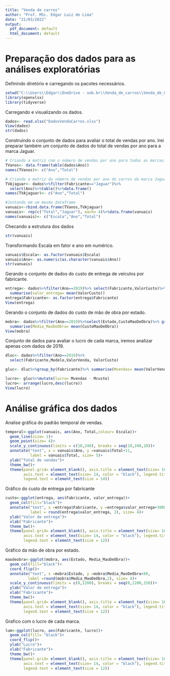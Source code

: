 ```yaml
---
title: "Venda de carros"
author: "Prof. MSc. Edgar Luiz de Lima"
date: "21/03/2022"
output:
  pdf_document: default
  html_document: default
---
```


# Preparação dos dados para as análises exploratórias

Definindo diretório e carregando os pacotes necessários.
```r
setwd("C:\\Users\\Edgar\\OneDrive - unb.br\\Venda_de_carros\\Venda_de_Carros")
library(openxlsx)
library(tidyverse)
```


Carregando e visualizando os dados.
```r
dados<- read.xlsx("DadosVendaCarros.xlsx")
View(dados)
str(dados)
```


Construindo o conjunto de dados para avaliar o total de vendas por ano. Irei preparar também um conjunto de dados do total de vendas por ano para a marca Jaguar.
```r
# Criando a matriz com o número de vendas por ano para todas as marcas.
TVanos<- data.frame(table(dados$Ano))
names(TVanos)<- c("Ano","Total")

# Criando a matriz do número de vendas por ano do carros da marca Jaguar.
TVAjaguar<- dados%>%filter(Fabricante=="Jaguar")%>%
  select(Ano)%>%table()%>%data.frame()
names(TVAjaguar)<- c("Ano","Total")

#Juntando em um mesmo dataframe
vanuais<-rbind.data.frame(TVanos,TVAjaguar)
vanuais<- rep(c("Total","Jaguar"), each= 4)%>%data.frame(vanuais)
names(vanuais)<- c("Escala","Ano","Total")
```

Checando a estrutura dos dados
```r
str(vanuais)
```

Transformando Escala em fator e ano em numérico.
```r
vanuais$Escala<- as.factor(vanuais$Escala)
vanuais$Ano<- as.numeric(as.character(vanuais$Ano))
str(vanuais)
```

Gerando o conjunto de dados do custo de entrega de veículos por fabricante.
```r
entrega<- dados%>%filter(Ano==2019)%>% select(Fabricante,ValorCusto)%>% group_by(Fabricante)%>%
  summarise(valor_entrega= mean(ValorCusto))
entrega$Fabricante<- as.factor(entrega$Fabricante)
View(entrega)
```


Gerando o conjunto de dados do custo de mão de obra por estado.
```r
mobra<- dados%>%filter(Ano==2019)%>%select(Estado,CustoMaoDeObra)%>% group_by(Estado)%>%
  summarise(Media_MaoDeObra= mean(CustoMaoDeObra))
View(mobra)
```

Conjunto de dados para avaliar o lucro de cada marca, iremos analizar apenas com dados de 2019.
```r
dluc<- dados%>%filter(Ano==2019)%>%
  select(Fabricante,Modelo,ValorVenda, ValorCusto)

gluc<- dluc%>%group_by(Fabricante)%>% summarise(Mvendas= mean(ValorVenda, na.rm= T), Mcusto= mean(ValorCusto, na.rm= T))

lucro<- gluc%>%mutate(lucro= Mvendas - Mcusto)
lucro<- arrange(lucro,desc(lucro))
View(lucro)
```

# Análise gráfica dos dados

Analise gráfica do padrão temporal de vendas.
```r
temporal<-ggplot(vanuais, aes(Ano, Total,colour= Escala))+
  geom_line(size= 1)+
  geom_point(size= 4)+
  scale_y_continuous(limits = c(10,240), breaks = seq(10,240,20))+
  annotate("text", x = vanuais$Ano, y =vanuais$Total+11, 
           label = vanuais$Total, size= 5)+
  ylab("Total de vendas")+
  theme_bw()+
  theme(panel.grid= element_blank(), axis.title = element_text(size= 16),
        axis.text = element_text(size= 14, color = "black"), legend.title= element_blank(),
        legend.text = element_text(size = 14))
```


Gráfico do custo de entrega por fabricante
```r
custo<-ggplot(entrega, aes(Fabricante, valor_entrega))+
  geom_col(fill="black")+
  annotate("text", x =entrega$Fabricante, y =entrega$valor_entrega+3000, 
           label = round(entrega$valor_entrega, 2), size= 4)+
  ylab("Valor de entrega")+
  xlab("Fabricante")+
  theme_bw()+
  theme(panel.grid= element_blank(), axis.title = element_text(size= 16),
        axis.text = element_text(size= 14, color = "black"), legend.title= element_blank(),
        legend.text = element_text(size = 12))
```


Gráfico da mão de obra por estado.
```r
maodeobra<-ggplot(mobra, aes(Estado, Media_MaoDeObra))+
  geom_col(fill="black")+
  coord_flip()+
  annotate("text", x =mobra$Estado, y =mobra$Media_MaoDeObra+80, 
          label =round(mobra$Media_MaoDeObra,2), size= 4)+
  scale_y_continuous(limits = c(0,1200), breaks = seq(0,1200,150))+
  ylab("Valor de entrega")+
  xlab("Fabricante")+
  theme_bw()+
  theme(panel.grid= element_blank(), axis.title = element_text(size= 16),
        axis.text = element_text(size= 14, color = "black"), legend.title= element_blank(),
        legend.text = element_text(size = 12))
```

Grafico com o lucro de cada marca.
```r
lum<-ggplot(lucro, aes(Fabricante, lucro))+
  geom_col(fill= "black")+
  coord_flip()+
  ylab("Lucro")+
  xlab("Fabricante")+
  theme_bw()+
  theme(panel.grid= element_blank(), axis.title = element_text(size= 16),
        axis.text = element_text(size= 14, color = "black"), legend.title= element_blank(),
        legend.text = element_text(size = 12))
```


